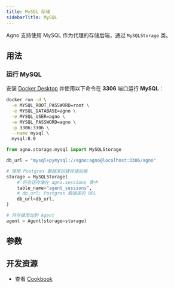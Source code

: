 ```yaml
---
title: MySQL 存储
sidebarTitle: MySQL
---
```


Agno 支持使用 MySQL 作为代理的存储后端，通过 `MySQLStorage` 类。

## 用法

### 运行 MySQL

安装 [Docker Desktop](https://docs.docker.com/desktop/install/mac-install/) 并使用以下命令在 **3306** 端口运行 **MySQL**：

```bash
docker run -d \
  -e MYSQL_ROOT_PASSWORD=root \
  -e MYSQL_DATABASE=agno \
  -e MYSQL_USER=agno \
  -e MYSQL_PASSWORD=agno \
  -p 3306:3306 \
  --name mysql \
  mysql:8.0
```

```python postgres_storage_for_agent.py
from agno.storage.mysql import MySQLStorage

db_url = "mysql+pymysql://agno:agno@localhost:3306/agno"

# 使用 Postgres 数据库创建存储后端
storage = MySQLStorage(
    # 将会话存储在 agno.sessions 表中
    table_name="agent_sessions",
    # db_url: Postgres 数据库的 URL
    db_url=db_url,
)

# 将存储添加到 Agent
agent = Agent(storage=storage)
```

## 参数

<Snippet file="storage-mysql-params.mdx" />

## 开发资源

- 查看 [Cookbook](https://github.com/agno-agi/agno/blob/main/cookbook/storage/mysql_storage/mysql_storage_for_agent.py)